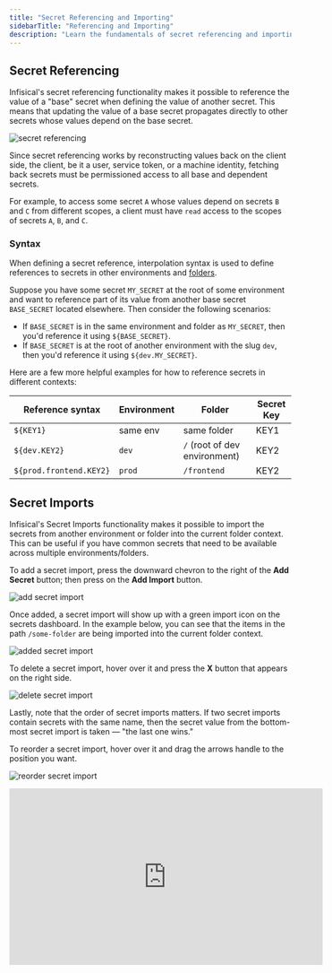 ```yaml
---
title: "Secret Referencing and Importing"
sidebarTitle: "Referencing and Importing"
description: "Learn the fundamentals of secret referencing and importing in Infisical."
---
```


## Secret Referencing

Infisical's secret referencing functionality makes it possible to reference the value of a "base" secret when defining the value of another secret.
This means that updating the value of a base secret propagates directly to other secrets whose values depend on the base secret.

![secret referencing](../../images/platform/secret-references-imports/secret-reference.png)

Since secret referencing works by reconstructing values back on the client side, the client, be it a user, service token, or a machine identity, fetching back secrets 
must be permissioned access to all base and dependent secrets.

For example, to access some secret `A` whose values depend on secrets `B` and `C` from different scopes, a client must have `read` access to the scopes of secrets `A`, `B`, and `C`.

### Syntax

When defining a secret reference, interpolation syntax is used to define references to secrets in other environments and [folders](./folder).

Suppose you have some secret `MY_SECRET` at the root of some environment and want to reference part of its value from another base secret `BASE_SECRET` located elsewhere.
Then consider the following scenarios:

- If `BASE_SECRET` is in the same environment and folder as `MY_SECRET`, then you'd reference it using `${BASE_SECRET}`.
- If `BASE_SECRET` is at the root of another environment with the slug `dev`, then you'd reference it using `${dev.MY_SECRET}`.

Here are a few more helpful examples for how to reference secrets in different contexts:

| Reference syntax                | Environment | Folder       | Secret Key |
| --------------------- | ----------- | ------------ | ---------- |
| `${KEY1}`               | same env    | same folder | KEY1       |
| `${dev.KEY2}`           | `dev`         | `/` (root of dev environment)            | KEY2       |
| `${prod.frontend.KEY2}` | `prod`        | `/frontend`    | KEY2       |

## Secret Imports

Infisical's Secret Imports functionality makes it possible to import the secrets from another environment or folder into the current folder context.
This can be useful if you have common secrets that need to be available across multiple environments/folders.

To add a secret import, press the downward chevron to the right of the **Add Secret** button; then press on the **Add Import** button.

![add secret import](../../images/platform/secret-references-imports/secret-import-add.png)

Once added, a secret import will show up with a green import icon on the secrets dashboard.
In the example below, you can see that the items in the path `/some-folder` are being imported into
the current folder context.

![added secret import](../../images/platform/secret-references-imports/secret-import-added.png)

To delete a secret import, hover over it and press the **X** button that appears on the right side.

![delete secret import](../../images/platform/secret-references-imports/secret-import-delete.png)

Lastly, note that the order of secret imports matters. If two secret imports contain secrets with the same name, then the secret value from the bottom-most secret import is taken — "the last one wins."

To reorder a secret import, hover over it and drag the arrows handle to the position you want.

![reorder secret import](../../images/platform/secret-references-imports/secret-import-reorder.png)

<iframe width="560" height="315" src="https://www.youtube.com/embed/o11bMU0pXRs?si=dCprt3xLWPrSOJxy" title="YouTube video player" frameborder="0" allow="accelerometer; autoplay; clipboard-write; encrypted-media; gyroscope; picture-in-picture; web-share" allowfullscreen></iframe>
